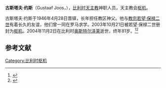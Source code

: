 '''古斯塔夫·约斯'''（Gustaaf Joos，{{bd|1923年|7月5日|2004年|11月2日}}），[[比利时|比利时]][[天主教|天主教]]神职人员，天主教会[[枢机|枢机]]。

古斯塔夫·约斯于1946年4月28日晋铎，长年担任教区神父。他与[[教宗|教宗]][[若望·保禄二世|若望·保禄二世]]有着长久的友谊，他们曾一同在罗马求学。2003年10月21日被若望·保禄二世册封为[[枢机|枢机]]。2004年11月2日在比利时[[奥斯特尔泽莱|奥斯特尔泽莱]]逝世，终年81岁。<ref>{{cite web|url=http://www2.fiu.edu/~mirandas/consistories-xx.htm#JohnPaulII|title=The Cardinals of the Holy Roman Church|accessdate=2015-01-28|archive-date=2015-01-29|archive-url=https://web.archive.org/web/20150129030559/http://www2.fiu.edu/~mirandas/consistories-xx.htm#JohnPaulII|dead-url=no}}</ref><ref>{{cite web|url=http://www.radiovaticana.va/proxy/cinesegb/notiziari/notiz2004/notiz04-11/not11-04.htm|title=比利时籍枢机主教古斯塔夫．约斯去世，教宗哀悼|work=梵蒂冈广播电台|date=2004-11-04|access-date=2015-01-28|archive-date=2018-10-05|archive-url=https://web.archive.org/web/20181005010715/http://www.radiovaticana.va/proxy/cinesegb/notiziari/notiz2004/notiz04-11/not11-04.htm|dead-url=no}}</ref>

== 参考文献 ==
{{reflist}}

{{Catholicism-stub}}

[[Category:比利时枢机|Category:比利时枢机]]